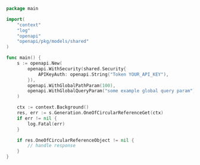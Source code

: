 ```go showLineNumbers copy filename="One Of Circular Reference Get usage example"
package main

import(
	"context"
	"log"
	"openapi"
	"openapi/pkg/models/shared"
)

func main() {
    s := openapi.New(
        openapi.WithSecurity(shared.Security{
            APIKeyAuth: openapi.String("Token YOUR_API_KEY"),
        }),
        openapi.WithGlobalPathParam(100),
        openapi.WithGlobalQueryParam("some example global query param"),
    )

    ctx := context.Background()
    res, err := s.Generation.OneOfCircularReferenceGet(ctx)
    if err != nil {
        log.Fatal(err)
    }

    if res.OneOfCircularReferenceObject != nil {
        // handle response
    }
}
```
